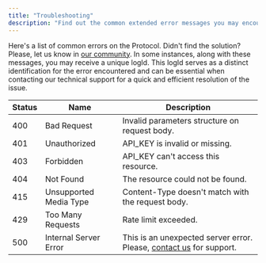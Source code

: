```yaml
---
title: "Troubleshooting"
description: "Find out the common extended error messages you may encounter while using our system"
---
```


Here's a list of common errors on the Protocol. Didn't find the solution? Please, let us know in [our community](https://join.slack.com/t/lumxprotocol/shared_invite/zt-2r5c6zxk3-5QGGZ3mUtLel5te1dI). In some instances, along with these messages, you may receive a unique logId. This logId serves as a distinct identification for the error encountered and can be essential when contacting our technical support for a quick and efficient resolution of the issue.

| Status | Name                   | Description                                                                                                                                                |
| ------ | ---------------------- | ---------------------------------------------------------------------------------------------------------------------------------------------------------- |
| 400    | Bad Request            | Invalid parameters structure on request body.                                                                                                              |
| 401    | Unauthorized           | API_KEY is invalid or missing.                                                                                                                             |
| 403    | Forbidden              | API_KEY can't access this resource.                                                                                                                        |
| 404    | Not Found              | The resource could not be found.                                                                                                                           |
| 415    | Unsupported Media Type | Content-Type doesn't match with the request body.                                                                                                          |
| 429    | Too Many Requests      | Rate limit exceeded.                                                                                                                                       |
| 500    | Internal Server Error  | This is an unexpected server error. Please, [contact us](https://join.slack.com/t/lumxprotocol/shared_invite/zt-2r5c6zxk3-5QGGZ3mUtLel5te1dI) for support. |
